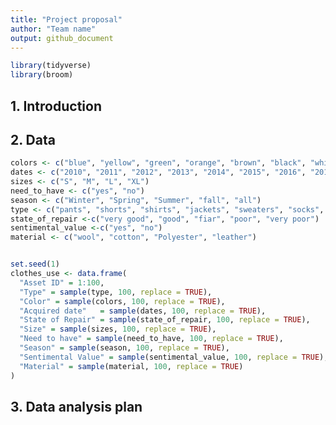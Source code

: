 ```yaml
---
title: "Project proposal"
author: "Team name"
output: github_document
---
```


```r
library(tidyverse)
library(broom)
```

## 1. Introduction



## 2. Data
```r
colors <- c("blue", "yellow", "green", "orange", "brown", "black", "white", "purple", "red", "tan")
dates <- c("2010", "2011", "2012", "2013", "2014", "2015", "2016", "2017", "2018", "2019")
sizes <- c("S", "M", "L", "XL")
need_to_have <- c("yes", "no")
season <- c("Winter", "Spring", "Summer", "fall", "all")
type <- c("pants", "shorts", "shirts", "jackets", "sweaters", "socks", "underwear", "hats", "shoes", "dresses")
state_of_repair <-c("very good", "good", "fiar", "poor", "very poor")
sentimental_value <-c("yes", "no")
material <- c("wool", "cotton", "Polyester", "leather")


set.seed(1)
clothes_use <- data.frame(
  "Asset ID" = 1:100,	
  "Type" = sample(type, 100, replace = TRUE),
  "Color" = sample(colors, 100, replace = TRUE),
  "Acquired date"	= sample(dates, 100, replace = TRUE), 
  "State of Repair" = sample(state_of_repair, 100, replace = TRUE), 
  "Size" = sample(sizes, 100, replace = TRUE), 
  "Need to have" = sample(need_to_have, 100, replace = TRUE),
  "Season" = sample(season, 100, replace = TRUE),
  "Sentimental Value" = sample(sentimental_value, 100, replace = TRUE),
  "Material" = sample(material, 100, replace = TRUE)
)


```



## 3. Data analysis plan



